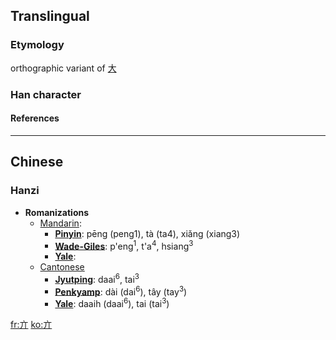 ==Translingual==
===Etymology===
orthographic variant of [[大]]
===Han character===
{{Han char|rad=亠|as=02|sn=4|so=|four=|canj=卜中中 (YLL)|cmean=same as [[大]]}}
====References====
{{Han ref|kx=0088.050|dkj=00289|dj=0185.020|hdz=10279.070|uh=4EA3|ud=20131}}

----
==Chinese==
===Hanzi===


* '''Romanizations'''
** [[Mandarin]]:
*** '''[[Pinyin]]''': pēng (peng1), tà (ta4), xiǎng (xiang3)
*** '''[[Wade-Giles]]''': p'eng<sup>1</sup>, t'a<sup>4</sup>, hsiang<sup>3</sup>
*** '''[[Yale]]''': 
**[[Cantonese]]
***'''[[Jyutping]]''': daai<sup>6</sup>, tai<sup>3</sup>
***'''[[Penkyamp]]''': dài (dai<sup>6</sup>), tây (tay<sup>3</sup>)
***'''[[Yale]]''': daaih (daai<sup>6</sup>), tai (tai<sup>3</sup>)




[[fr:亣]]
[[ko:亣]]